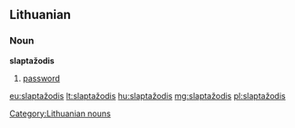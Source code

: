 ==Lithuanian==

===Noun===
'''slaptažodis'''
# [[password]]

[[Category:Lithuanian nouns]]

[[eu:slaptažodis]]
[[lt:slaptažodis]]
[[hu:slaptažodis]]
[[mg:slaptažodis]]
[[pl:slaptažodis]]